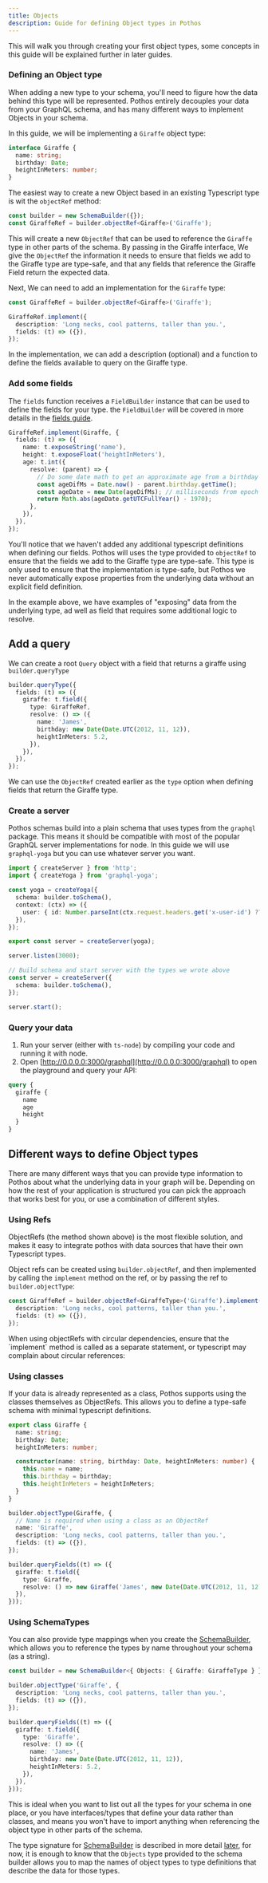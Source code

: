 ```yaml
---
title: Objects
description: Guide for defining Object types in Pothos
---
```


This will walk you through creating your first object types, some concepts in this guide will be
explained further in later guides.

### Defining an Object type

When adding a new type to your schema, you'll need to figure how the data behind this type will be
represented. Pothos entirely decouples your data from your GraphQL schema, and has many different
ways to implement Objects in your schema.

In this guide, we will be implementing a `Giraffe` object type:

```typescript
interface Giraffe {
  name: string;
  birthday: Date;
  heightInMeters: number;
}
```

The easiest way to create a new Object based in an existing Typescript type is wit the `objectRef`
method:

```typescript
const builder = new SchemaBuilder({});
const GiraffeRef = builder.objectRef<Giraffe>('Giraffe');
```

This will create a new `ObjectRef` that can be used to reference the `Giraffe` type in other parts
of the schema. By passing in the Giraffe interface, We give the `ObjectRef` the information it needs
to ensure that fields we add to the Giraffe type are type-safe, and that any fields that reference
the Giraffe Field return the expected data.

Next, We can need to add an implementation for the `Giraffe` type:

```typescript
const GiraffeRef = builder.objectRef<Giraffe>('Giraffe');

GiraffeRef.implement({
  description: 'Long necks, cool patterns, taller than you.',
  fields: (t) => ({}),
});
```

In the implementation, we can add a description (optional) and a function to define the fields
available to query on the Giraffe type.

### Add some fields

The `fields` function receives a `FieldBuilder` instance that can be used to define the fields for
your type. the `FieldBuilder` will be covered in more details in the [fields guide](./fields).

```typescript
GiraffeRef.implement(Giraffe, {
  fields: (t) => ({
    name: t.exposeString('name'),
    height: t.exposeFloat('heightInMeters'),
    age: t.int({
      resolve: (parent) => {
        // Do some date math to get an approximate age from a birthday
        const ageDifMs = Date.now() - parent.birthday.getTime();
        const ageDate = new Date(ageDifMs); // milliseconds from epoch
        return Math.abs(ageDate.getUTCFullYear() - 1970);
      },
    }),
  }),
});
```

You'll notice that we haven't added any additional typescript definitions when defining our fields.
Pothos will uses the type provided to `objectRef` to ensure that the fields we add to the Giraffe
type are type-safe. This type is only used to ensure that the implementation is type-safe, but
Pothos we never automatically expose properties from the underlying data without an explicit field
definition.

In the example above, we have examples of "exposing" data from the underlying type, ad well as field
that requires some additional logic to resolve.

## Add a query

We can create a root `Query` object with a field that returns a giraffe using `builder.queryType`

```typescript
builder.queryType({
  fields: (t) => ({
    giraffe: t.field({
      type: GiraffeRef,
      resolve: () => ({
        name: 'James',
        birthday: new Date(Date.UTC(2012, 11, 12)),
        heightInMeters: 5.2,
      }),
    }),
  }),
});
```

We can use the `ObjectRef` created earlier as the `type` option when defining fields that return the
Giraffe type.

### Create a server

Pothos schemas build into a plain schema that uses types from the `graphql` package. This means it
should be compatible with most of the popular GraphQL server implementations for node. In this guide
we will use `graphql-yoga` but you can use whatever server you want.

```typescript
import { createServer } from 'http';
import { createYoga } from 'graphql-yoga';

const yoga = createYoga({
  schema: builder.toSchema(),
  context: (ctx) => ({
    user: { id: Number.parseInt(ctx.request.headers.get('x-user-id') ?? '1', 10) },
  }),
});

export const server = createServer(yoga);

server.listen(3000);

// Build schema and start server with the types we wrote above
const server = createServer({
  schema: builder.toSchema(),
});

server.start();
```

### Query your data

1. Run your server (either with `ts-node`) by compiling your code and running it with node.
2. Open [http://0.0.0.0:3000/graphql](http://0.0.0.0:3000/graphql) to open the playground and query
   your API:

```graphql
query {
  giraffe {
    name
    age
    height
  }
}
```

## Different ways to define Object types

There are many different ways that you can provide type information to Pothos about what the
underlying data in your graph will be. Depending on how the rest of your application is structured
you can pick the approach that works best for you, or use a combination of different styles.

### Using Refs

ObjectRefs (the method shown above) is the most flexible solution, and makes it easy to integrate
pothos with data sources that have their own Typescript types.

Object refs can be created using `builder.objectRef`, and then implemented by calling the
`implement` method on the ref, or by passing the ref to `builder.objectType`:

```typescript
const GiraffeRef = builder.objectRef<GiraffeType>('Giraffe').implement({
  description: 'Long necks, cool patterns, taller than you.',
  fields: (t) => ({}),
});
```


<Callout type="warn">
  When using objectRefs with circular dependencies, ensure that the `implement` method is called as
  a separate statement, or typescript may complain about circular references:
</Callout>

### Using classes

If your data is already represented as a class, Pothos supports using the classes themselves as
ObjectRefs. This allows you to define a type-safe schema with minimal typescript definitions.

```typescript
export class Giraffe {
  name: string;
  birthday: Date;
  heightInMeters: number;

  constructor(name: string, birthday: Date, heightInMeters: number) {
    this.name = name;
    this.birthday = birthday;
    this.heightInMeters = heightInMeters;
  }
}

builder.objectType(Giraffe, {
  // Name is required when using a class as an ObjectRef
  name: 'Giraffe',
  description: 'Long necks, cool patterns, taller than you.',
  fields: (t) => ({}),
});

builder.queryFields((t) => ({
  giraffe: t.field({
    type: Giraffe,
    resolve: () => new Giraffe('James', new Date(Date.UTC(2012, 11, 12)), 5.2),
  }),
}));
```

### Using SchemaTypes

You can also provide type mappings when you create the [SchemaBuilder](./schema-builder), which
allows you to reference the types by name throughout your schema (as a string).

```typescript
const builder = new SchemaBuilder<{ Objects: { Giraffe: GiraffeType } }>({});

builder.objectType('Giraffe', {
  description: 'Long necks, cool patterns, taller than you.',
  fields: (t) => ({}),
});

builder.queryFields((t) => ({
  giraffe: t.field({
    type: 'Giraffe',
    resolve: () => ({
      name: 'James',
      birthday: new Date(Date.UTC(2012, 11, 12)),
      heightInMeters: 5.2,
    }),
  }),
}));
```

This is ideal when you want to list out all the types for your schema in one place, or you have
interfaces/types that define your data rather than classes, and means you won't have to import
anything when referencing the object type in other parts of the schema.

The type signature for [SchemaBuilder](../api/schema-builder) is described in more detail
[later](../api/schema-builder), for now, it is enough to know that the `Objects` type provided to
the schema builder allows you to map the names of object types to type definitions that describe the
data for those types.
